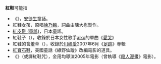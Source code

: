 '''紅鞋'''可能指

*《{{tsl|en|The Red Shoes (fairy tale)|紅鞋  (童話)}}》，[[安徒生|安徒生]]童話。
*紅鞋女孩，原唱[[徐乃麟|徐乃麟]]，詞曲由陳大慰製作。
*[[紅皮鞋_(童謠)|紅皮鞋 (童謠)]]，日本童謠。
*紅鞋子（{{lang|ja|赤い靴}}），收錄於日本女性歌手[[aiko|aiko]]的單曲《[[愛哭|愛哭]]》
*紅鞋的含羞草（{{lang|ja|赤い靴のミモザ}}），收錄於[[川嶋愛|川嶋愛]]2007年6月《[[足跡_(川嶋愛的專輯)|足跡]]》專輯
*[[紅寶石鞋|紅寶石鞋]]，美國童話《綠野仙蹤》改編電影的道具。
*《{{link-en|鬼紅鞋|The Red Shoes (2005 film)}}》（或譯紅鞋咒），金用均導演2005年電影（曾執導《[[殺人漫畫|殺人漫畫]]》電影）。

{{消歧義|cat=二字译名消歧义}}